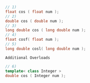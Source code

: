 ```cpp
// 1)
float cos ( float num );
// 2)
double cos ( double num );
// 3)
long double cos ( long double num );
// 4)
float cosf( float num );
// 5)
long double cosl( long double num );
```

`Additional Overloads`

```cpp
// 6)
template< class Integer >
double cos ( Integer num );
```